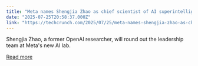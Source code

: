 ```yaml
---
title: "Meta names Shengjia Zhao as chief scientist of AI superintelligence unit"
date: "2025-07-25T20:58:37.000Z"
link: "https://techcrunch.com/2025/07/25/meta-names-shengjia-zhao-as-chief-scientist-of-ai-superintelligence-unit/"
---
```


Shengjia Zhao, a former OpenAI researcher, will round out the leadership team at Meta's new AI lab.

[Read more](https://techcrunch.com/2025/07/25/meta-names-shengjia-zhao-as-chief-scientist-of-ai-superintelligence-unit/)
